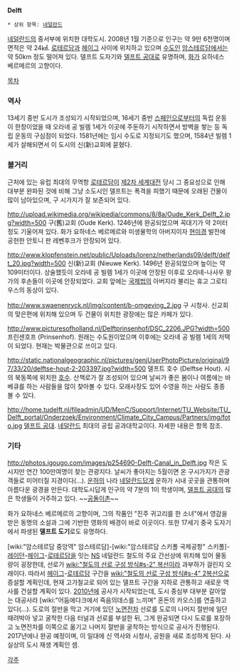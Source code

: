 '''Delft'''
 * 상위 항목: [[네덜란드]]

{{{#!html
<div class="fotopedia_widget_dark_unframed" id="fotopedia_widget" style="width: 600px"><script src="http://www.fotopedia.com/wiki/Delft/widget?widget_skin=dark_unframed&amp;widget_width=600" type="text/javascript">
</script><p><a href="http://www.fotopedia.com/wiki/Delft">Delft</a> on <a href="http://www.fotopedia.com">Fotopedia</a></p></div>
}}}

[[네덜란드]]의 중서부에 위치한 대학도시. 2008년 1월 기준으로 인구는 약 9만 6천명이며 면적은 약 24㎢. [[로테르담]]과 [[헤이그]] 사이에 위치하고 있으며 [[수도]]인 [[암스테르담]]에서는 약 50km 정도 떨어져 있다. 델프트 도자기와 [[델프트 공대]]로 유명하며, [[화가]] 요하네스 베르메르의 고향이다.

[[목차]]

=== 역사 ===
13세기 중반 도시가 조성되기 시작되었으며, 16세기 중반 [[스페인]]으로부터의 독립 운동이 한창이었을 때 오라녜 공 빌렘 1세가 이곳에 주둔하기 시작하면서 방벽을 쌓는 등 독립 운동의 구심점이 되었다. 1581년에는 임시 수도로 지정되기도 했으며, 1584년 빌렘 1세가 살해되면서 이 도시의 신(新)교회에 묻혔다.

=== 볼거리 ===
근처에 있는 유럽 최대의 무역항 [[로테르담]]이 [[제2차 세계대전]] 당시 그 중요성으로 인해 대부분 완파된 것에 비해 그냥 소도시인 델프트는 폭격을 피했기 때문에 오래된 건물이 많이 남아있으며, 구 시가지가 잘 보존되어 있다.

http://upload.wikimedia.org/wikipedia/commons/8/8a/Oude_Kerk_Delft_2.jpg?width=500
구(舊)교회 (Oude Kerk). 1246년에 완공되었으며 꼭대기가 약 2미터 정도 기울어져 있다. 화가 요하네스 베르메르와 미생물학의 아버지이자 [[현미경]] 발전에 공헌한 안토니 판 레벤후크가 안장되어 있다.

http://www.klopfenstein.net/public/Uploads/lorenz/netherlands09/delft/delft_20.jpg?width=500
신(新)교회 (Nieuwe Kerk). 1496년 완공되었으며 높이는 약 109미터이다. 상술했듯이 오라녜 공 빌렘 1세가 이곳에 안장된 이후로 오라녜-나사우 왕가의 후손들이 이곳에 안장되었다. 교회 앞에는 [[국제법]]의 아버지라 불리는 휴고 그로티우스의 동상이 있다.

http://www.swaenenryck.nl/img/content/b-omgeving_2.jpg
구 시청사. 신교회의 맞은편에 위치해 있으며 두 건물이 위치한 광장에는 많은 카페가 있다.

http://www.picturesofholland.nl/Delftprinsenhof/DSC_2206.JPG?width=500
프린센호프 (Prinsenhof). 원래는 수도원이었으며 이후에는 오라녜 공 빌렘 1세의 저택이 되었다. 현재는 박물관으로 쓰이고 있다.

http://static.nationalgeographic.nl/pictures/genjUserPhotoPicture/original/97/33/20/delftse-hout-2-203397.jpg?width=500
델프트 호수 (Delftse Hout). 시의 북동쪽에 위치한 [[호수]]. 산책로가 잘 조성되어 있으며 날씨가 좋은 봄이나 여름에는 바베큐를 하는 사람들을 많이 찾아볼 수 있다. 모래사장도 있어 수영을 하는 사람도 종종 볼 수 있다.

http://home.tudelft.nl/fileadmin/UD/MenC/Support/Internet/TU_Website/TU_Delft_portal/Onderzoek/Environment/Climate_City_Campus/Partners/img/foto.jpg
[[델프트 공대]]. [[네덜란드]] 최대의 공립 공과대학교이다. 자세한 내용은 항목 참조.

=== 기타 ===
http://photos.igougo.com/images/p254690-Delft-Canal_in_Delft.jpg
작은 도시지만 연간 100만여명이 찾는 관광지다. 날씨가 좋아지는 5월이면 온 구시가지가 관광객들로 미어터질 지경이다(...). [[운하]]의 나라 [[네덜란드]]답게 운하가 시내 곳곳을 관통하며 아름다운 광경을 만든다. 대학도시답게 인구의 약 7분의 1이 학생이며, [[델프트 공대]]의 많은 학생들이 거주하고 있다. ~~[[공돌이]]촌~~

화가 요하네스 베르메르의 고향이며, 그의 작품인 "진주 귀고리를 한 소녀"에서 영감을 받은 동명의 소설과 그에 기반한 영화의 배경이 바로 이곳이다. 또한 17세기 중국 도자기에서 파생된 '''델프트 도기'''로도 유명하다.

[wiki:"암스테르담 중앙역" 암스테르담]-[wiki:"암스테르담 스키폴 국제공항" 스키폴]-[[레이던]]-[[헤이그]]-[[로테르담]]을 잇는 [[NS]] 네덜란드 철도의 주요 간선상에 위치해 있어 물동량이 굉장한데, 선로가 [[wiki:"철도의 선로 구성 방식#s-2" 복선]]이라 과부하가 걸린지 오래이다. 따라서 [[헤이그]]-[[로테르담]] 구간을 [[wiki:"철도의 선로 구성 방식#s-4" 2복선]]으로 증설할 계획인데, 현재 고가철교로 되어 있는 델프트 구간을 지하로 관통하고 새로운 역사를 건설할 계획이 있다. [[2010년]]에 공사가 시작되었는데, 도시 중심부 대부분 갈아엎는 대공사라 [wiki:"어둠에다크에서 죽음의데스를 느끼며" 혼돈의 카오스]를 연출하고 있다(...). 도로의 절반을 막고 거기에 있던 [[노면전차]] 선로를 도로의 나머지 절반에 일단 때려박아 넣고 굴착한 다음 터널과 선로를 부설한 뒤, 그게 완공되면 다시 도로를 포장하고 노면전차를 이쪽으로 옮기고 나머지 절반을 굴착하는 방식으로 공사가 진행된다. 2017년에나 완공 예정이며, 이 일대에 신 역사와 시청사, 공원을 새로 조성하게 된다. 사실상의 도시 재생 계획인 셈.

[[각주]]
